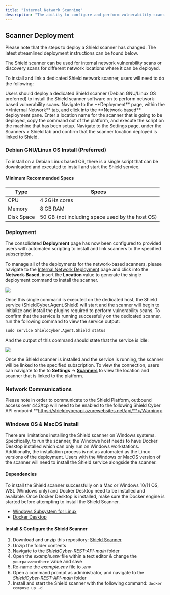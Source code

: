 ```yaml
---
title: "Internal Network Scanning"
description: "The ability to configure and perform vulnerability scans against a single network or multiple network segments (or **locations**) can be accomplished by downloading and installing the Shield network vulnerability scanner within the target network location.  These scans will attempt to identify vulnerabilities against the targeted IP addresses, CIDR ranges, and/or domains."
---
```


## Scanner Deployment

<Note> Please note that the steps to deploy a Shield scanner has changed.  The latest streamlined deployment instructions can be found below.</Note>

The Shield scanner can be used for internal network vulnerability scans or discovery scans for different network locations where it can be deployed.

To install and link a dedicated Shield network scanner, users will need to do the following:

<Steps>
  <Step title="Deploy a Dedicated Shield Scanner">
    Users should deploy a dedicated Shield scanner (Debian GNU/Linux OS preferred) to install the Shield scanner software on to perform network-based vulnerability scans.
  </Step>
  <Step title="Execute the Shield Scanner Installation Script">
    Navigate to the **Deployment** page, within the **Internal Network** tab, and click into the **Network-based** deployment pane.  Enter a location name for the scanner that is going to be deployed, copy the command out of the platform, and execute the script on the machine that has been setup.
  </Step>
  <Step title="Confirm the Scanner has been Successfully Linked">
    Navigate to the Settings page, under the Scanners > Shield tab and confirm that the scanner location deployed is linked to Shield.
  </Step>
</Steps>

### Debian GNU/Linux OS Install (Preferred)
To install on a Debian Linux based OS, there is a single script that can be downloaded and executed to install and start the Shield service.  

#### Minimum Recommended Specs

|  Type | Specs  |
|---|---|
| CPU  | 4 2GHz cores |
|  Memory | 8 GB RAM  |
|  Disk Space | 50 GB (not including space used by the host OS) |

### Deployment

The consolidated **Deployment** page has now been configured to provided users with automated scripting to install and link scanners to the specified subscription.

To manage all of the deployments for the network-based scanners, please navigate to the [Internal Network Deployment](https://platform.shieldcyber.io/deployment/internal-network) page and click into the **Network-Based**, insert the **Location** value to generate the single deployment command to install the scanner.

<Frame type="glass">
  <img src="/images/intn-deployment.png" />
</Frame>

Once this single command is executed on the dedicated host, the Shield service (ShieldCyber.Agent.Shield) will start and the scanner will begin to initialize and install the plugins required to perform vulnerability scans.  To confirm that the service is running successfully on the dedicated scanner, run the following command to view the service output:

`sudo service ShieldCyber.Agent.Shield status`

And the output of this command should state that the service is idle: 

<Frame type="glass">
  <img src="/images/service-output.png" />
</Frame>

Once the Shield scanner is installed and the service is running, the scanner will be linked to the specified subscription.  To view the connection, users can navigate to the to **Settings** -> [**Scanners**](https://platform.shieldcyber.io/settings/scanners) to view the location and scanner that is linked to the platform.

### Network Communications

<Warning>Please note in order to communicate to the Shield Platform, outbound access over 443/tcp will need to be enabled to the following Shield Cyber API endpoint **https://shieldcyberapi.azurewebsites.net/api/**</Warning>

### Windows OS & MacOS Install

There are limitations installing the Shield scanner on Windows systems.  Specifically, to run the scanner, the Windows host needs to have Docker Desktop installed which can only run on Windows workstations.  Additionally, the installation process is not as automated as the Linux versions of the deployment.  Users with the Windows or MacOS version of the scanner will need to install the Shield service alongside the scanner.  

#### Dependencies

To install the Shield scanner successfully on a Mac or Windows 10/11 OS, WSL (Windows only) and Docker Desktop need to be installed and available.  Once Docker Desktop is installed, make sure the Docker engine is started before attempting to install the Shield Scanner.

- [Windows Subsystem for Linux](https://learn.microsoft.com/en-us/windows/wsl/install)
- [Docker Desktop](https://www.docker.com/products/docker-desktop/)

#### Install & Configure the Shield Scanner

1. Download and unzip this repository: [Shield Scanner](https://github.com/Shield-Cyber/ShieldCyber-REST-API/archive/refs/heads/main.zip)
2. Unzip the folder contents
3. Navigate to the *ShieldCyber-REST-API-main* folder
4. Open the *example.env* file within a text editor & change the `yourpasswordhere` value and save
5. Re-name the *example.env* file to *.env*
6. Open a command prompt as administrator, and navigate to the *ShieldCyber-REST-API-main* folder
7. Install and start the Shield scanner with the following command: `docker compose up -d`

